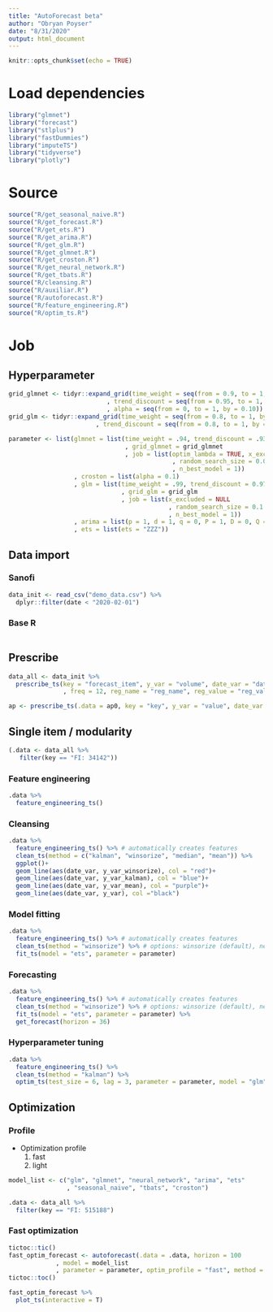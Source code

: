 ```yaml
---
title: "AutoForecast beta"
author: "Obryan Poyser"
date: "8/31/2020"
output: html_document
---
```


```r
knitr::opts_chunk$set(echo = TRUE)
```

# Load dependencies

```r
library("glmnet")
library("forecast")
library("stlplus")
library("fastDummies")
library("imputeTS")
library("tidyverse")
library("plotly")
```

# Source

```r
source("R/get_seasonal_naive.R")
source("R/get_forecast.R")
source("R/get_ets.R")
source("R/get_arima.R")
source("R/get_glm.R")
source("R/get_glmnet.R")
source("R/get_croston.R")
source("R/get_neural_network.R")
source("R/get_tbats.R")
source("R/cleansing.R")
source("R/auxiliar.R")
source("R/autoforecast.R")
source("R/feature_engineering.R")
source("R/optim_ts.R")
```

# Job

## Hyperparameter

```r
grid_glmnet <- tidyr::expand_grid(time_weight = seq(from = 0.9, to = 1, by = 0.02)
                           , trend_discount = seq(from = 0.95, to = 1, by = 0.01)
                           , alpha = seq(from = 0, to = 1, by = 0.10))
grid_glm <- tidyr::expand_grid(time_weight = seq(from = 0.8, to = 1, by = 0.02)
                        , trend_discount = seq(from = 0.8, to = 1, by = 0.02))

parameter <- list(glmnet = list(time_weight = .94, trend_discount = .93, alpha = 0, lambda = .1
                                , grid_glmnet = grid_glmnet
                                , job = list(optim_lambda = TRUE, x_excluded = NULL
                                             , random_search_size = 0.05
                                             , n_best_model = 1))
                  , croston = list(alpha = 0.1)
                  , glm = list(time_weight = .99, trend_discount = 0.97
                               , grid_glm = grid_glm
                               , job = list(x_excluded = NULL
                                            , random_search_size = 0.1
                                            , n_best_model = 1))
                  , arima = list(p = 1, d = 1, q = 0, P = 1, D = 0, Q = 0)
                  , ets = list(ets = "ZZZ"))
```

## Data import

### Sanofi


```r
data_init <- read_csv("demo_data.csv") %>% 
  dplyr::filter(date < "2020-02-01")
```

### Base R

```r

```


## Prescribe

```r
data_all <- data_init %>%
  prescribe_ts(key = "forecast_item", y_var = "volume", date_var = "date"
               , freq = 12, reg_name = "reg_name", reg_value = "reg_value")
```

```r
ap <- prescribe_ts(.data = ap0, key = "key", y_var = "value", date_var = "date", reg_name = "reg_name", reg_value = "reg_value", freq = 12)
```


## Single item / modularity

```r
(.data <- data_all %>% 
   filter(key == "FI: 34142"))
```

### Feature engineering

```r
.data %>% 
  feature_engineering_ts()
```

### Cleansing

```r
.data %>%
  feature_engineering_ts() %>% # automatically creates features
  clean_ts(method = c("kalman", "winsorize", "median", "mean")) %>% 
  ggplot()+
  geom_line(aes(date_var, y_var_winsorize), col = "red")+
  geom_line(aes(date_var, y_var_kalman), col = "blue")+
  geom_line(aes(date_var, y_var_mean), col = "purple")+
  geom_line(aes(date_var, y_var), col ="black")
```

### Model fitting

```r
.data %>%
  feature_engineering_ts() %>% # automatically creates features
  clean_ts(method = "winsorize") %>% # options: winsorize (default), nearest, mean, median. 
  fit_ts(model = "ets", parameter = parameter)
```

### Forecasting

```r
.data %>%
  feature_engineering_ts() %>% # automatically creates features
  clean_ts(method = "winsorize") %>% # options: winsorize (default), nearest, mean, median. 
  fit_ts(model = "ets", parameter = parameter) %>% 
  get_forecast(horizon = 36)
```

### Hyperparameter tuning

```r
.data %>% 
  feature_engineering_ts() %>%
  clean_ts(method = "kalman") %>%
  optim_ts(test_size = 6, lag = 3, parameter = parameter, model = "glm")
```

## Optimization

### Profile

- Optimization profile
  1. fast
  2. light


```r
model_list <- c("glm", "glmnet", "neural_network", "arima", "ets"
                , "seasonal_naive", "tbats", "croston")
```

```r
.data <- data_all %>% 
  filter(key == "FI: 515188")
```

### Fast optimization

```r
tictoc::tic()
fast_optim_forecast <- autoforecast(.data = .data, horizon = 100
             , model = model_list
             , parameter = parameter, optim_profile = "fast", method = "winsorize")
tictoc::toc()
```

```r
fast_optim_forecast %>% 
  plot_ts(interactive = T)
```


